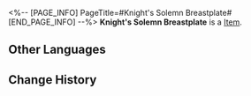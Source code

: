 <%-- [PAGE_INFO]
PageTitle=#Knight's Solemn Breastplate#
[END_PAGE_INFO] --%>
{{Item Infobox
|id          = 41033
|image       = Item Knight's Solemn Breastplate.png
|type        = 
|invCategory = Relics
|rarity      = 3
|effect      = 
|description = A heavy breastplate decorated with the distinctive symbols of the Church of Purity Palace. Even the joints are airtight.
|source1     = [[Cavern of Corrosion: Cloudford]]
}}
'''Knight's Solemn Breastplate''' is a [[Item]].

==Other Languages==
{{Other Languages
|en   = Knight's Solemn Breastplate
|zhs  = 圣骑的肃穆胸甲
|zht  = 聖騎的肅穆胸甲
|ja   = 聖騎士の厳かな鎧
|ko   = 기사의 엄숙 갑옷
|es   = Coraza solemne de la paladina
|fr   = Plastron solennel du chevalier
|ru   = Торжественный нагрудник рыцаря
|th   = Knight's Solemn Breastplate
|vi   = Giáp Trang Nghiêm Thánh Kỵ Sĩ
|de   = Feierliche Brustplatte der Ritterin
|id   = Knight's Solemn Breastplate
|pt   = Armadura Solene da Cavaleira
}}

==Change History==
{{Change History|2.0}}